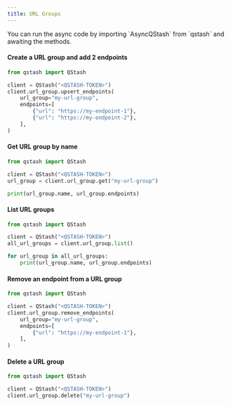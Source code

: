 ---
title: URL Groups
---

<Info>
  You can run the async code by importing `AsyncQStash` from `qstash`
  and awaiting the methods.
</Info>

#### Create a URL group and add 2 endpoints

```python
from qstash import QStash

client = QStash("<QSTASH-TOKEN>")
client.url_group.upsert_endpoints(
    url_group="my-url-group",
    endpoints=[
        {"url": "https://my-endpoint-1"},
        {"url": "https://my-endpoint-2"},
    ],
)
```

#### Get URL group by name

```python
from qstash import QStash

client = QStash("<QSTASH-TOKEN>")
url_group = client.url_group.get("my-url-group")

print(url_group.name, url_group.endpoints)
```

#### List URL groups

```python
from qstash import QStash

client = QStash("<QSTASH-TOKEN>")
all_url_groups = client.url_group.list()

for url_group in all_url_groups:
    print(url_group.name, url_group.endpoints)
```

#### Remove an endpoint from a URL group

```python
from qstash import QStash

client = QStash("<QSTASH-TOKEN>")
client.url_group.remove_endpoints(
    url_group="my-url-group",
    endpoints=[
        {"url": "https://my-endpoint-1"},
    ],
)
```

#### Delete a URL group

```python
from qstash import QStash

client = QStash("<QSTASH-TOKEN>")
client.url_group.delete("my-url-group")
```
